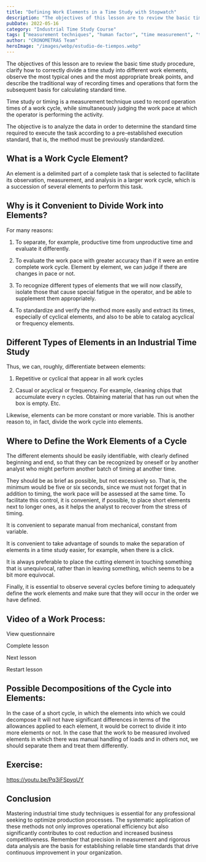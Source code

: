 ```yaml
---
title: "Defining Work Elements in a Time Study with Stopwatch"
description: "The objectives of this lesson are to review the basic time study procedure, clarify how to correctly divide a time study into different work elements, observe the most typical ones and the most appropriate break points, and describe the traditional way of recording times and operations that form the subsequent basis for calculating standard time."
pubDate: 2022-05-16
category: "Industrial Time Study Course"
tags: ["measurement techniques", "human factor", "time measurement", "time study", "operator performance", "element analysis", "work cycle", "method design"]
author: "CRONOMETRAS Team"
heroImage: "/images/webp/estudio-de-tiempos.webp"
---
```


The objectives of this lesson are to review the basic time study procedure, clarify how to correctly divide a time study into different work elements, observe the most typical ones and the most appropriate break points, and describe the traditional way of recording times and operations that form the subsequent basis for calculating standard time.

Time study or timing is a measurement technique used to record operation times of a work cycle, while simultaneously judging the work pace at which the operator is performing the activity.

The objective is to analyze the data in order to determine the standard time required to execute the task according to a pre-established execution standard, that is, the method must be previously standardized.

## What is a Work Cycle Element?

An element is a delimited part of a complete task that is selected to facilitate its observation, measurement, and analysis in a larger work cycle, which is a succession of several elements to perform this task.

## Why is it Convenient to Divide Work into Elements?

For many reasons:

1. To separate, for example, productive time from unproductive time and evaluate it differently.

2. To evaluate the work pace with greater accuracy than if it were an entire complete work cycle. Element by element, we can judge if there are changes in pace or not.

3. To recognize different types of elements that we will now classify, isolate those that cause special fatigue in the operator, and be able to supplement them appropriately.

4. To standardize and verify the method more easily and extract its times, especially of cyclical elements, and also to be able to catalog acyclical or frequency elements.

## Different Types of Elements in an Industrial Time Study

Thus, we can, roughly, differentiate between elements:

1. Repetitive or cyclical that appear in all work cycles

2. Casual or acyclical or frequency. For example, cleaning chips that accumulate every n cycles. Obtaining material that has run out when the box is empty. Etc.

Likewise, elements can be more constant or more variable. This is another reason to, in fact, divide the work cycle into elements.

## Where to Define the Work Elements of a Cycle

The different elements should be easily identifiable, with clearly defined beginning and end, so that they can be recognized by oneself or by another analyst who might perform another batch of timing at another time.

They should be as brief as possible, but not excessively so. That is, the minimum would be five or six seconds, since we must not forget that in addition to timing, the work pace will be assessed at the same time. To facilitate this control, it is convenient, if possible, to place short elements next to longer ones, as it helps the analyst to recover from the stress of timing.

It is convenient to separate manual from mechanical, constant from variable.

It is convenient to take advantage of sounds to make the separation of elements in a time study easier, for example, when there is a click.

It is always preferable to place the cutting element in touching something that is unequivocal, rather than in leaving something, which seems to be a bit more equivocal.

Finally, it is essential to observe several cycles before timing to adequately define the work elements and make sure that they will occur in the order we have defined.

## Video of a Work Process:

View questionnaire

Complete lesson

Next lesson

Restart lesson

## Possible Decompositions of the Cycle into Elements:

In the case of a short cycle, in which the elements into which we could decompose it will not have significant differences in terms of the allowances applied to each element, it would be correct to divide it into more elements or not. In the case that the work to be measured involved elements in which there was manual handling of loads and in others not, we should separate them and treat them differently.

## Exercise:

https://youtu.be/Pq3iFSpyqUY

## Conclusion

Mastering industrial time study techniques is essential for any professional seeking to optimize production processes. The systematic application of these methods not only improves operational efficiency but also significantly contributes to cost reduction and increased business competitiveness. Remember that precision in measurement and rigorous data analysis are the basis for establishing reliable time standards that drive continuous improvement in your organization.
